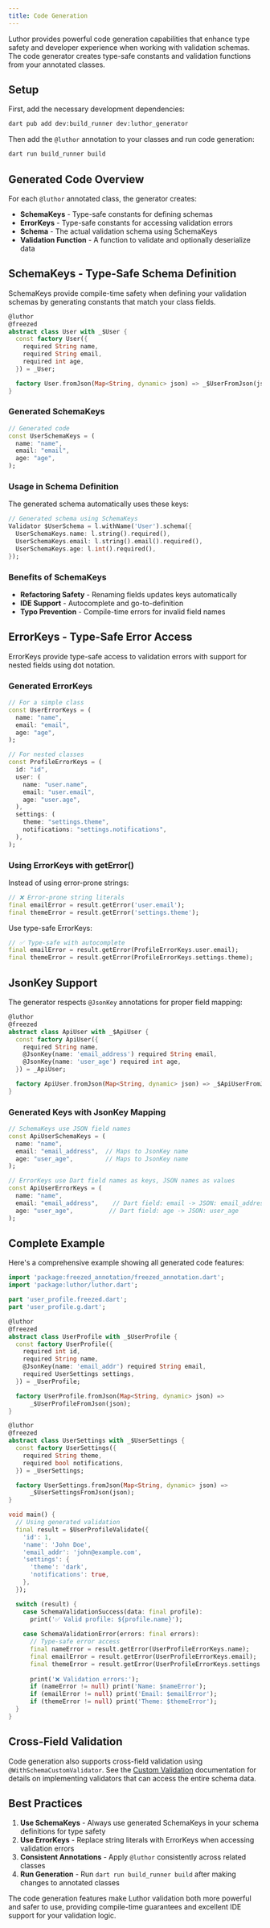 ```yaml
---
title: Code Generation
---
```


Luthor provides powerful code generation capabilities that enhance type safety and developer experience when working with validation schemas. The code generator creates type-safe constants and validation functions from your annotated classes.

## Setup

First, add the necessary development dependencies:

```bash
dart pub add dev:build_runner dev:luthor_generator
```

Then add the `@luthor` annotation to your classes and run code generation:

```bash
dart run build_runner build
```

## Generated Code Overview

For each `@luthor` annotated class, the generator creates:

- **SchemaKeys** - Type-safe constants for defining schemas
- **ErrorKeys** - Type-safe constants for accessing validation errors  
- **Schema** - The actual validation schema using SchemaKeys
- **Validation Function** - A function to validate and optionally deserialize data

## SchemaKeys - Type-Safe Schema Definition

SchemaKeys provide compile-time safety when defining your validation schemas by generating constants that match your class fields.

```dart
@luthor
@freezed 
abstract class User with _$User {
  const factory User({
    required String name,
    required String email,
    required int age,
  }) = _User;

  factory User.fromJson(Map<String, dynamic> json) => _$UserFromJson(json);
}
```

### Generated SchemaKeys

```dart
// Generated code
const UserSchemaKeys = (
  name: "name",
  email: "email", 
  age: "age",
);
```

### Usage in Schema Definition

The generated schema automatically uses these keys:

```dart
// Generated schema using SchemaKeys
Validator $UserSchema = l.withName('User').schema({
  UserSchemaKeys.name: l.string().required(),
  UserSchemaKeys.email: l.string().email().required(),
  UserSchemaKeys.age: l.int().required(),
});
```

### Benefits of SchemaKeys

- **Refactoring Safety** - Renaming fields updates keys automatically
- **IDE Support** - Autocomplete and go-to-definition
- **Typo Prevention** - Compile-time errors for invalid field names

## ErrorKeys - Type-Safe Error Access

ErrorKeys provide type-safe access to validation errors with support for nested fields using dot notation.

### Generated ErrorKeys

```dart
// For a simple class
const UserErrorKeys = (
  name: "name",
  email: "email",
  age: "age",
);

// For nested classes  
const ProfileErrorKeys = (
  id: "id",
  user: (
    name: "user.name",
    email: "user.email", 
    age: "user.age",
  ),
  settings: (
    theme: "settings.theme",
    notifications: "settings.notifications",
  ),
);
```

### Using ErrorKeys with getError()

Instead of using error-prone strings:

```dart
// ❌ Error-prone string literals
final emailError = result.getError('user.email');
final themeError = result.getError('settings.theme');
```

Use type-safe ErrorKeys:

```dart
// ✅ Type-safe with autocomplete
final emailError = result.getError(ProfileErrorKeys.user.email);  
final themeError = result.getError(ProfileErrorKeys.settings.theme);
```

## JsonKey Support

The generator respects `@JsonKey` annotations for proper field mapping:

```dart
@luthor
@freezed
abstract class ApiUser with _$ApiUser {
  const factory ApiUser({
    required String name,
    @JsonKey(name: 'email_address') required String email,
    @JsonKey(name: 'user_age') required int age,
  }) = _ApiUser;

  factory ApiUser.fromJson(Map<String, dynamic> json) => _$ApiUserFromJson(json);
}
```

### Generated Keys with JsonKey Mapping

```dart
// SchemaKeys use JSON field names
const ApiUserSchemaKeys = (
  name: "name",
  email: "email_address",  // Maps to JsonKey name
  age: "user_age",         // Maps to JsonKey name  
);

// ErrorKeys use Dart field names as keys, JSON names as values
const ApiUserErrorKeys = (
  name: "name",
  email: "email_address",    // Dart field: email -> JSON: email_address
  age: "user_age",          // Dart field: age -> JSON: user_age
);
```

## Complete Example

Here's a comprehensive example showing all generated code features:

```dart
import 'package:freezed_annotation/freezed_annotation.dart';
import 'package:luthor/luthor.dart';

part 'user_profile.freezed.dart';
part 'user_profile.g.dart';

@luthor
@freezed
abstract class UserProfile with _$UserProfile {
  const factory UserProfile({
    required int id,
    required String name,
    @JsonKey(name: 'email_addr') required String email,
    required UserSettings settings,
  }) = _UserProfile;

  factory UserProfile.fromJson(Map<String, dynamic> json) => 
      _$UserProfileFromJson(json);
}

@luthor  
@freezed
abstract class UserSettings with _$UserSettings {
  const factory UserSettings({
    required String theme,
    required bool notifications,
  }) = _UserSettings;

  factory UserSettings.fromJson(Map<String, dynamic> json) =>
      _$UserSettingsFromJson(json);
}

void main() {
  // Using generated validation
  final result = $UserProfileValidate({
    'id': 1,
    'name': 'John Doe',
    'email_addr': 'john@example.com',
    'settings': {
      'theme': 'dark',
      'notifications': true,
    },
  });

  switch (result) {
    case SchemaValidationSuccess(data: final profile):
      print('✅ Valid profile: ${profile.name}');
      
    case SchemaValidationError(errors: final errors):
      // Type-safe error access
      final nameError = result.getError(UserProfileErrorKeys.name);
      final emailError = result.getError(UserProfileErrorKeys.email);  
      final themeError = result.getError(UserProfileErrorKeys.settings.theme);
      
      print('❌ Validation errors:');
      if (nameError != null) print('Name: $nameError');
      if (emailError != null) print('Email: $emailError');  
      if (themeError != null) print('Theme: $themeError');
  }
}
```

## Cross-Field Validation

Code generation also supports cross-field validation using `@WithSchemaCustomValidator`. See the [Custom Validation](/modifiers/custom) documentation for details on implementing validators that can access the entire schema data.

## Best Practices

1. **Use SchemaKeys** - Always use generated SchemaKeys in your schema definitions for type safety
2. **Use ErrorKeys** - Replace string literals with ErrorKeys when accessing validation errors
3. **Consistent Annotations** - Apply `@luthor` consistently across related classes
4. **Run Generation** - Run `dart run build_runner build` after making changes to annotated classes

The code generation features make Luthor validation both more powerful and safer to use, providing compile-time guarantees and excellent IDE support for your validation logic.
